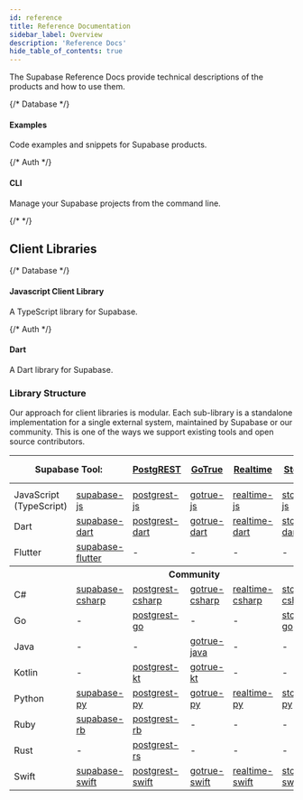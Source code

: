 ```yaml
---
id: reference
title: Reference Documentation
sidebar_label: Overview
description: 'Reference Docs'
hide_table_of_contents: true
---
```




The Supabase Reference Docs provide technical descriptions of the products and how to use them.

<div class="container" style={{ padding: 0 }}>
  <div class="row is-multiline">
    {/* Database */}
    <div class="col col--6">
      <Link class="card" to="/docs/guides/database" style={{ height: '100%' }}>
        <div class="card__body">
          <h4>Examples</h4>
          <p>Code examples and snippets for Supabase products.</p>
        </div>
      </Link>
    </div>
    {/* Auth */}
    <div class="col col--6">
      <Link class="card" to="/docs/guides/auth" style={{ height: '100%' }}>
        <div class="card__body">
          <h4>CLI</h4>
          <p>Manage your Supabase projects from the command line.</p>
        </div>
      </Link>
    </div>
    {/*  */}
  </div>
</div>

## Client Libraries

<div class="container" style={{ padding: 0 }}>
  <div class="row is-multiline">
    {/* Database */}
    <div class="col col--6">
      <Link class="card" to="/docs/guides/database" style={{ height: '100%' }}>
        <div class="card__body">
          <h4>Javascript Client Library</h4>
          <p>A TypeScript library for Supabase.</p>
        </div>
      </Link>
    </div>
    {/* Auth */}
    <div class="col col--6">
      <Link class="card" to="/docs/guides/auth" style={{ height: '100%' }}>
        <div class="card__body">
          <h4>Dart</h4>
          <p>A Dart library for Supabase.</p>
        </div>
      </Link>
    </div>
  </div>
</div>

### Library Structure

Our approach for client libraries is modular. Each sub-library is a standalone implementation for a single external system, maintained by Supabase or our community.
This is one of the ways we support existing tools and open source contributors.

<table style={{ tableLayout: 'fixed', whiteSpace: 'nowrap' }}>
  <tr>
    <th colspan="2" style={{textAlign: 'right'}}>Supabase Tool:</th>
    <th>
      <a href="https://github.com/postgrest/postgrest" target="_blank" rel="noopener noreferrer">
        PostgREST
      </a>
    </th>
    <th>
      <a href="https://github.com/supabase/gotrue" target="_blank" rel="noopener noreferrer">
        GoTrue
      </a>
    </th>
    <th>
      <a href="https://github.com/supabase/realtime" target="_blank" rel="noopener noreferrer">
        Realtime
      </a>
    </th>
    <th>
      <a href="https://github.com/supabase/storage-api" target="_blank" rel="noopener noreferrer">
        Storage
      </a>
    </th>
    <th>
      <a
        href="https://github.com/supabase/edge-functions"
        target="_blank"
        rel="noopener noreferrer"
      >
        Edge Functions
      </a>
    </th>
  </tr>
  <th colspan="7"></th>
  <tr>
    <td>JavaScript (TypeScript)</td>
    <td>
      <a href="https://github.com/supabase/supabase-js" target="_blank" rel="noopener noreferrer">
        supabase-js
      </a>
    </td>
    <td>
      <a href="https://github.com/supabase/postgrest-js" target="_blank" rel="noopener noreferrer">
        postgrest-js
      </a>
    </td>
    <td>
      <a href="https://github.com/supabase/gotrue-js" target="_blank" rel="noopener noreferrer">
        gotrue-js
      </a>
    </td>
    <td>
      <a href="https://github.com/supabase/realtime-js" target="_blank" rel="noopener noreferrer">
        realtime-js
      </a>
    </td>
    <td>
      <a href="https://github.com/supabase/storage-js" target="_blank" rel="noopener noreferrer">
        storage-js
      </a>
    </td>
    <td>
      <a href="https://github.com/supabase/functions-js" target="_blank" rel="noopener noreferrer">
        functions-js
      </a>
    </td>
  </tr>
  <tr>
    <td>Dart</td>
    <td>
      <a
        href="https://github.com/supabase-community/supabase-dart"
        target="_blank"
        rel="noopener noreferrer"
      >
        supabase-dart
      </a>
    </td>
    <td>
      <a
        href="https://github.com/supabase-community/postgrest-dart"
        target="_blank"
        rel="noopener noreferrer"
      >
        postgrest-dart
      </a>
    </td>
    <td>
      <a
        href="https://github.com/supabase-community/gotrue-dart"
        target="_blank"
        rel="noopener noreferrer"
      >
        gotrue-dart
      </a>
    </td>
    <td>
      <a
        href="https://github.com/supabase-community/realtime-dart"
        target="_blank"
        rel="noopener noreferrer"
      >
        realtime-dart
      </a>
    </td>
    <td>
      <a
        href="https://github.com/supabase-community/storage-dart"
        target="_blank"
        rel="noopener noreferrer"
      >
        storage-dart
      </a>
    </td>
    <td>
      <a
        href="https://github.com/supabase-community/functions-dart"
        target="_blank"
        rel="noopener noreferrer"
      >
        functions-dart
      </a>
    </td>
  </tr>
  <tr>
    <td>Flutter</td>
    <td>
      <a
        href="https://github.com/supabase-community/supabase-flutter"
        target="_blank"
        rel="noopener noreferrer"
      >
        supabase-flutter
      </a>
    </td>
    <td>-</td>
    <td>-</td>
    <td>-</td>
    <td>-</td>
    <td>-</td>
  </tr>
  <th colspan="7">Community</th>

  <tr>
    <td>C#</td>
    <td>
      <a
        href="https://github.com/supabase-community/supabase-csharp"
        target="_blank"
        rel="noopener noreferrer"
      >
        supabase-csharp
      </a>
    </td>
    <td>
      <a
        href="https://github.com/supabase-community/postgrest-csharp"
        target="_blank"
        rel="noopener noreferrer"
      >
        postgrest-csharp
      </a>
    </td>
    <td>
      <a
        href="https://github.com/supabase-community/gotrue-csharp"
        target="_blank"
        rel="noopener noreferrer"
      >
        gotrue-csharp
      </a>
    </td>
    <td>
      <a
        href="https://github.com/supabase-community/realtime-csharp"
        target="_blank"
        rel="noopener noreferrer"
      >
        realtime-csharp
      </a>
    </td>
    <td>
      <a
        href="https://github.com/supabase-community/storage-csharp"
        target="_blank"
        rel="noopener noreferrer"
      >
        storage-csharp
      </a>
    </td>
    <td>-</td>
  </tr>
  <tr>
    <td>Go</td>
    <td>-</td>
    <td>
      <a
        href="https://github.com/supabase-community/postgrest-go"
        target="_blank"
        rel="noopener noreferrer"
      >
        postgrest-go
      </a>
    </td>
    <td>-</td>
    <td>-</td>
    <td>
      <a
        href="https://github.com/supabase-community/storage-go"
        target="_blank"
        rel="noopener noreferrer"
      >
        storage-go
      </a>
    </td>
    <td>-</td>
  </tr>
  <tr>
    <td>Java</td>
    <td>-</td>
    <td>-</td>
    <td>
      <a
        href="https://github.com/supabase-community/gotrue-java"
        target="_blank"
        rel="noopener noreferrer"
      >
        gotrue-java
      </a>
    </td>
    <td>-</td>
    <td>-</td>
    <td>-</td>
  </tr>
  <tr>
    <td>Kotlin</td>
    <td>-</td>
    <td>
      <a
        href="https://github.com/supabase-community/postgrest-kt"
        target="_blank"
        rel="noopener noreferrer"
      >
        postgrest-kt
      </a>
    </td>
    <td>
      <a
        href="https://github.com/supabase-community/gotrue-kt"
        target="_blank"
        rel="noopener noreferrer"
      >
        gotrue-kt
      </a>
    </td>
    <td>-</td>
    <td>-</td>
    <td>-</td>
  </tr>
  <tr>
    <td>Python</td>
    <td>
      <a
        href="https://github.com/supabase-community/supabase-py"
        target="_blank"
        rel="noopener noreferrer"
      >
        supabase-py
      </a>
    </td>
    <td>
      <a
        href="https://github.com/supabase-community/postgrest-py"
        target="_blank"
        rel="noopener noreferrer"
      >
        postgrest-py
      </a>
    </td>
    <td>
      <a
        href="https://github.com/supabase-community/gotrue-py"
        target="_blank"
        rel="noopener noreferrer"
      >
        gotrue-py
      </a>
    </td>
    <td>
      <a
        href="https://github.com/supabase-community/realtime-py"
        target="_blank"
        rel="noopener noreferrer"
      >
        realtime-py
      </a>
    </td>
    <td>
      <a
        href="https://github.com/supabase-community/storage-py"
        target="_blank"
        rel="noopener noreferrer"
      >
        storage-py
      </a>
    </td>
    <td>-</td>
  </tr>
  <tr>
    <td>Ruby</td>
    <td>
      <a
        href="https://github.com/supabase-community/supabase-rb"
        target="_blank"
        rel="noopener noreferrer"
      >
        supabase-rb
      </a>
    </td>
    <td>
      <a
        href="https://github.com/supabase-community/postgrest-rb"
        target="_blank"
        rel="noopener noreferrer"
      >
        postgrest-rb
      </a>
    </td>
    <td>-</td>
    <td>-</td>
    <td>-</td>
    <td>-</td>
  </tr>
  <tr>
    <td>Rust</td>
    <td>-</td>
    <td>
      <a
        href="https://github.com/supabase-community/postgrest-rs"
        target="_blank"
        rel="noopener noreferrer"
      >
        postgrest-rs
      </a>
    </td>
    <td>-</td>
    <td>-</td>
    <td>-</td>
    <td>-</td>
  </tr>
  <tr>
    <td>Swift</td>
    <td>
      <a
        href="https://github.com/supabase-community/supabase-swift"
        target="_blank"
        rel="noopener noreferrer"
      >
        supabase-swift
      </a>
    </td>
    <td>
      <a
        href="https://github.com/supabase-community/postgrest-swift"
        target="_blank"
        rel="noopener noreferrer"
      >
        postgrest-swift
      </a>
    </td>
    <td>
      <a
        href="https://github.com/supabase-community/gotrue-swift"
        target="_blank"
        rel="noopener noreferrer"
      >
        gotrue-swift
      </a>
    </td>
    <td>
      <a
        href="https://github.com/supabase-community/realtime-swift"
        target="_blank"
        rel="noopener noreferrer"
      >
        realtime-swift
      </a>
    </td>
    <td>
      <a
        href="https://github.com/supabase-community/storage-swift"
        target="_blank"
        rel="noopener noreferrer"
      >
        storage-swift
      </a>
    </td>
    <td>-</td>
  </tr>
</table>
